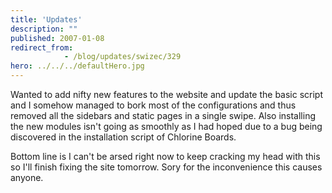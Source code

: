 ```yaml
---
title: 'Updates'
description: ""
published: 2007-01-08
redirect_from: 
            - /blog/updates/swizec/329
hero: ../../../defaultHero.jpg
---
```

Wanted to add nifty new features to the website and update the basic script and I somehow managed to bork most of the configurations and thus removed all the sidebars and static pages in a single swipe. Also installing the new modules isn&#x27;t going as smoothly as I had hoped due to a bug being discovered in the installation script of Chlorine Boards.

Bottom line is I can&#x27;t be arsed right now to keep cracking my head with this so I&#x27;ll finish fixing the site tomorrow. Sory for the inconvenience this causes anyone.
